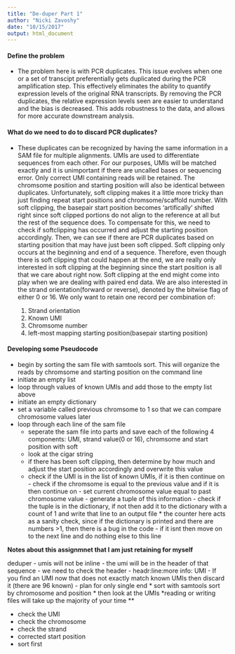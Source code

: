 ```yaml
---
title: "De-duper Part 1"
author: "Nicki Zavoshy"
date: "10/15/2017"
output: html_document
---
```


#### Define the problem 
- The problem here is with PCR duplicates. This issue evolves when one or a set of transcipt preferentially gets duplicated during the PCR amplification step. This effectively eliminates the ability to quantify expression levels of the original RNA transcripts. By removing the PCR duplicates, the relative expression levels seen are easier to understand and the bias is decreased. This adds robustness to the data, and allows for more accurate downstream analysis. 

#### What do we need to do to discard PCR duplicates?
- These duplicates can be recognized by having the same information in a SAM file for multiple alignments. UMIs are used to differentiate sequences from each other. For our purposes, UMIs will be matched exactly and it is unimportant if there are uncalled bases or sequencing error. Only correct UMI containing reads will be retained. The chromsome position and starting position will also be identical between duplicates. Unfortunately, soft clipping makes it a little more tricky than just finding repeat start positions and chromsome/scaffold number. With soft clipping, the basepair start position becomes 'artifically' shifted right since soft clipped portions do not align to the reference at all but the rest of the sequence does. To compensate for this, we need to check if softclipping has occurred and adjust the starting position accordingly. Then, we can see if there are PCR duplicates based on starting position that may have just been soft clipped. Soft clipping only occurs at the beginning and end of a sequence. Therefore, even though there is soft clipping that could happen at the end, we are really only interested in soft clipping at the beginning since the start position is all that we care about right now. Soft clipping at the end might come into play when we are dealing with paired end data. We are also interested in the strand orientation(forward or reverse), denoted by the bitwise flag of either 0 or 16. We only want to retain one record per combination of:

    1. Strand orientation
    2. Known UMI
    3. Chromsome number
    4. left-most mapping starting position(basepair starting position)

#### Developing some Pseudocode


- begin by sorting the sam file with samtools sort. This will organize the reads by chromsome and starting position on the command line
- initiate an empty list
- loop through values of known UMIs and add those to the empty list above
- initiate an empty dictionary
- set a variable called previous chromsome to 1 so that we can compare chromosome values later
- loop through each line of the sam file
    - seperate the sam file into parts and save each of the following 4 components: UMI, strand value(0 or 16), chromsome and start position with soft 
    - look at the cigar string
    - if there has been soft clipping, then determine by how much and adjust the start position accordingly and overwrite this value
    - check if the UMI is in the list of known UMIs, if it is then continue on
          - check if the chromsome is equal to the previous value and if it is then continue on
          - set current chromosome value equal to past chromosome value
          - generate a tuple of this information
          - check if the tuple is in the dictionary, if not then add it to the dictionary with a count of 1 and write that line to an output file * the counter here acts as a sanity check, since if the dictionary is printed and there are numbers >1, then there is a bug in the code
          - if it isnt then move on to the next line and do nothing else to this line


**Notes about this assignmnet that I am just retaining for myself**

deduper
- umis will not be inline
- the umi will be in the header of that sequence 
- we need to check the header
- headr:line:more info: UMI
- If you find an UMI now that does not exactly match known UMIs then discard it (there are 96 known)
- plan for only single end 
* sort with samtools sort by chromosome and position 
* then look at the UMIs
*reading or writing files will take up the majority of your time 
** 

- check the UMI
- check the chromosome
- check the strand 
- corrected start position
- sort first 
